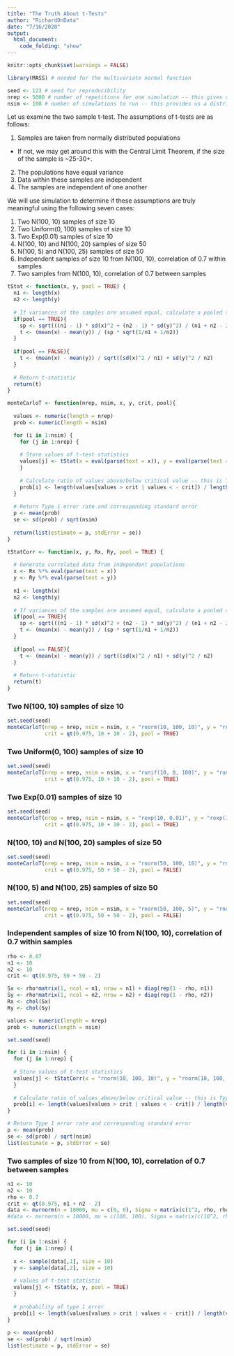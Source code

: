 ---
title: "The Truth About t-Tests"
author: "RichardOnData"
date: "7/16/2020"
output: 
  html_document:
    code_folding: "show"
---

```{r setup, include=FALSE}
knitr::opts_chunk$set(warnings = FALSE)
```

```{r Load Libraries}
library(MASS) # needed for the multivariate normal function
```

```{r Global Parameters}
seed <- 123 # seed for reproducibility
nrep <- 5000 # number of repetitions for one simulation -- this gives us ONE estimate of a Type 1 error rate
nsim <- 100 # number of simulations to run -- this provides us a distribution of estimates of Type 1 error
```

Let us examine the two sample t-test.  The assumptions of t-tests are as follows:

1) Samples are taken from normally distributed populations
  - If not, we may get around this with the Central Limit Theorem, if the size of the sample is ~25-30+.
2) The populations have equal variance
3) Data within these samples are independent
4) The samples are independent of one another

We will use simulation to determine if these assumptions are truly meaningful using the following seven cases:

1) Two N(100, 10) samples of size 10
2) Two Uniform(0, 100) samples of size 10
3) Two Exp(0.01) samples of size 10
4) N(100, 10) and N(100, 20) samples of size 50
5) N(100, 5) and N(100, 25) samples of size 50
6) Independent samples of size 10 from N(100, 10), correlation of 0.7 within samples
7) Two samples from N(100, 10), correlation of 0.7 between samples

```{r T-Statistic function}
tStat <- function(x, y, pool = TRUE) {
  n1 <- length(x)
  n2 <- length(y)
  
  # If variances of the samples are assumed equal, calculate a pooled standard error
  if(pool == TRUE){
    sp <- sqrt(((n1 - 1) * sd(x)^2 + (n2 - 1) * sd(y)^2) / (n1 + n2 - 2))
    t <- (mean(x) - mean(y)) / (sp * sqrt(1/n1 + 1/n2))
  }
  
  if(pool == FALSE){
    t <- (mean(x) - mean(y)) / sqrt((sd(x)^2 / n1) + sd(y)^2 / n2)
  }
  
  # Return t-statistic
  return(t)
}
```

```{r Define Monte Carlo simulation function}
monteCarloT <- function(nrep, nsim, x, y, crit, pool){
  
  values <- numeric(length = nrep)
  prob <- numeric(length = nsim)

  for (i in 1:nsim) {
    for (j in 1:nrep) {
      
    # Store values of t-test statistics
    values[j] <- tStat(x = eval(parse(text = x)), y = eval(parse(text = y)), pool = pool)
    }
    
    # Calculate ratio of values above/below critical value -- this is Type I error rate
    prob[i] <- length(values[values > crit | values < - crit]) / length(values)
  }
  
  # Return Type 1 error rate and corresponding standard error
  p <- mean(prob)
  se <- sd(prob) / sqrt(nsim)
  
  return(list(estimate = p, stdError = se))
}
```

```{r T-Statistic function for correlated data}
tStatCorr <- function(x, y, Rx, Ry, pool = TRUE) {
  
  # Generate correlated data from independent populations
  x <- Rx %*% eval(parse(text = x))
  y <- Ry %*% eval(parse(text = y))
  
  n1 <- length(x)
  n2 <- length(y)
  
  # If variances of the samples are assumed equal, calculate a pooled standard error
  if(pool == TRUE){
    sp <- sqrt(((n1 - 1) * sd(x)^2 + (n2 - 1) * sd(y)^2) / (n1 + n2 - 2))
    t <- (mean(x) - mean(y)) / (sp * sqrt(1/n1 + 1/n2))
  }
  
  if(pool == FALSE){
    t <- (mean(x) - mean(y)) / sqrt((sd(x)^2 / n1) + sd(y)^2 / n2)
  }
  
  # Return t-statistic
  return(t)
}
```

### Two N(100, 10) samples of size 10 ###

```{r Example 1}
set.seed(seed)
monteCarloT(nrep = nrep, nsim = nsim, x = "rnorm(10, 100, 10)", y = "rnorm(10, 100, 10)",
            crit = qt(0.975, 10 + 10 - 2), pool = TRUE)
```

### Two Uniform(0, 100) samples of size 10 ###

```{r Example 2}
set.seed(seed)
monteCarloT(nrep = nrep, nsim = nsim, x = "runif(10, 0, 100)", y = "runif(10, 0, 100)", 
            crit = qt(0.975, 10 + 10 - 2), pool = TRUE)
```

### Two Exp(0.01) samples of size 10 ###

```{r Example 3}
set.seed(seed)
monteCarloT(nrep = nrep, nsim = nsim, x = "rexp(10, 0.01)", y = "rexp(10, 0.01)", 
            crit = qt(0.975, 10 + 10 - 2), pool = TRUE)
```

### N(100, 10) and N(100, 20) samples of size 50 ###

```{r Example 4}
set.seed(seed)
monteCarloT(nrep = nrep, nsim = nsim, x = "rnorm(50, 100, 10)", y = "rnorm(50, 100, 20)", 
            crit = qt(0.975, 50 + 50 - 2), pool = FALSE)
```

### N(100, 5) and N(100, 25) samples of size 50 ###

```{r Example 5}
set.seed(seed)
monteCarloT(nrep = nrep, nsim = nsim, x = "rnorm(50, 100, 5)", y = "rnorm(50, 100, 25)", 
            crit = qt(0.975, 50 + 50 - 2), pool = FALSE)
```

### Independent samples of size 10 from N(100, 10), correlation of 0.7 within samples ###

```{r Example 6}
rho <- 0.07
n1 <- 10
n2 <- 10
crit <- qt(0.975, 50 + 50 - 2)

Sx <- rho*matrix(1, ncol = n1, nrow = n1) + diag(rep(1 - rho, n1))
Sy <- rho*matrix(1, ncol = n2, nrow = n2) + diag(rep(1 - rho, n2))
Rx <- chol(Sx)
Ry <- chol(Sy)

values <- numeric(length = nrep)
prob <- numeric(length = nsim)

set.seed(seed)

for (i in 1:nsim) {
  for (j in 1:nrep) {
    
  # Store values of t-test statistics
  values[j] <- tStatCorr(x = "rnorm(10, 100, 10)", y = "rnorm(10, 100, 10)", Rx, Ry, pool = TRUE)
  }
  
  # Calculate ratio of values above/below critical value -- this is Type I error rate
  prob[i] <- length(values[values > crit | values < - crit]) / length(values)
}

# Return Type 1 error rate and corresponding standard error
p <- mean(prob)
se <- sd(prob) / sqrt(nsim)
list(estimate = p, stdError = se)
```

### Two samples of size 10 from N(100, 10), correlation of 0.7 between samples ###

```{r Example 7}
n1 <- 10
n2 <- 10
rho <- 0.7
crit <- qt(0.975, n1 + n2 - 2)
data <- mvrnorm(n = 10000, mu = c(0, 0), Sigma = matrix(c(1^2, rho, rho, 1^2), nrow = 2), empirical = TRUE)
#data <- mvrnorm(n = 10000, mu = c(100, 100), Sigma = matrix(c(10^2, rho*10^2, rho*10^2, 10^2), nrow = 2), empirical = TRUE)

set.seed(seed)

for (i in 1:nsim) {
  for (j in 1:nrep) {
    
  x <- sample(data[,1], size = 10)
  y <- sample(data[,2], size = 10)
      
  # values of t-test statistic
  values[j] <- tStat(x, y, pool = TRUE)
  }
    
  # probability of type 1 error
  prob[i] <- length(values[values > crit | values < - crit]) / length(values)
}
  
p <- mean(prob)
se <- sd(prob) / sqrt(nsim)
list(estimate = p, stdError = se)
```



